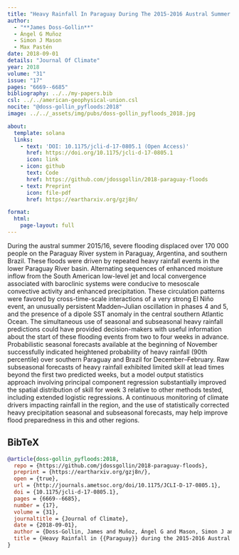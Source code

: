 ```yaml
---
title: "Heavy Rainfall In Paraguay During The 2015-2016 Austral Summer: Causes And Sub-Seasonal-To-Seasonal Predictive Skill"
author:
  - "**James Doss-Gollin**"
  - Ángel G Muñoz
  - Simon J Mason
  - Max Pastén
date: 2018-09-01
details: "Journal Of Climate"
year: 2018
volume: "31"
issue: "17"
pages: "6669--6685"
bibliography: ../../my-papers.bib
csl: ../../american-geophysical-union.csl
nocite: "@doss-gollin_pyfloods:2018"
image: ../../_assets/img/pubs/doss-gollin_pyfloods_2018.jpg

about:
  template: solana
  links:
    - text: 'DOI: 10.1175/jcli-d-17-0805.1 (Open Access)'
      href: https://doi.org/10.1175/jcli-d-17-0805.1
      icon: link
    - icon: github
      text: Code
      href: https://github.com/jdossgollin/2018-paraguay-floods
    - text: Preprint
      icon: file-pdf
      href: https://eartharxiv.org/gzj8n/

format:
  html:
    page-layout: full
---
```


During the austral summer 2015/16, severe flooding displaced over 170 000 people on the Paraguay River system in Paraguay, Argentina, and southern Brazil. These floods were driven by repeated heavy rainfall events in the lower Paraguay River basin. Alternating sequences of enhanced moisture inflow from the South American low-level jet and local convergence associated with baroclinic systems were conducive to mesoscale convective activity and enhanced precipitation. These circulation patterns were favored by cross-time-scale interactions of a very strong El Niño event, an unusually persistent Madden–Julian oscillation in phases 4 and 5, and the presence of a dipole SST anomaly in the central southern Atlantic Ocean. The simultaneous use of seasonal and subseasonal heavy rainfall predictions could have provided decision-makers with useful information about the start of these flooding events from two to four weeks in advance. Probabilistic seasonal forecasts available at the beginning of November successfully indicated heightened probability of heavy rainfall (90th percentile) over southern Paraguay and Brazil for December–February. Raw subseasonal forecasts of heavy rainfall exhibited limited skill at lead times beyond the first two predicted weeks, but a model output statistics approach involving principal component regression substantially improved the spatial distribution of skill for week 3 relative to other methods tested, including extended logistic regressions. A continuous monitoring of climate drivers impacting rainfall in the region, and the use of statistically corrected heavy precipitation seasonal and subseasonal forecasts, may help improve flood preparedness in this and other regions.

## BibTeX

```bibtex
@article{doss-gollin_pyfloods:2018,
  repo = {https://github.com/jdossgollin/2018-paraguay-floods},
  preprint = {https://eartharxiv.org/gzj8n/},
  open = {true},
  url = {http://journals.ametsoc.org/doi/10.1175/JCLI-D-17-0805.1},
  doi = {10.1175/jcli-d-17-0805.1},
  pages = {6669--6685},
  number = {17},
  volume = {31},
  journaltitle = {Journal of Climate},
  date = {2018-09-01},
  author = {Doss-Gollin, James and Muñoz, Ángel G and Mason, Simon J and Pastén, Max},
  title = {Heavy Rainfall in {{Paraguay}} during the 2015-2016 Austral Summer: Causes and Sub-Seasonal-to-Seasonal Predictive Skill},
}
```
